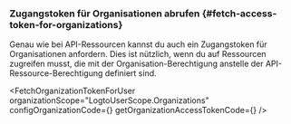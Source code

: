 

### Zugangstoken für Organisationen abrufen \{#fetch-access-token-for-organizations}

Genau wie bei API-Ressourcen kannst du auch ein Zugangstoken für Organisationen anfordern. Dies ist nützlich, wenn du auf Ressourcen zugreifen musst, die mit der Organisation-Berechtigung anstelle der API-Ressource-Berechtigung definiert sind.

<FetchOrganizationTokenForUser
  organizationScope="LogtoUserScope.Organizations"
  configOrganizationCode={<ConfigOrganizationCode />}
  getOrganizationAccessTokenCode={<GetOrganizationAccessTokenCode />}
/>
